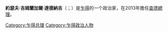 {{noteTA
|G1=地名
|1=zh:乍得;zh-hans:乍得;zh-hant:乍得;zh-cn:乍得;zh-tw:查德;zh-hk:乍得;zh-mo:乍得;
}}
{{Infobox officeholder
|name        = 吉姆蘭加爾·達德納吉
|image       = N J. D. Danadji à N’Djamena, Tchad, 7 août 2016 (cropped).jpg
|order       = [[查德總理|第16任]]
|office      = 查德總理
|president   = [[伊德里斯·德比|伊德里斯·德比]]
|term_start  = 2013年1月21日
|term_end    = 2013年11月21日
|predecessor = [[埃馬紐埃爾·納丁加爾|埃馬紐埃爾·納丁加爾]]
|successor   = [[帕伊米·德貝|帕伊米·德貝]] 
|birth_date  = {{birth date|1954|1|1|df=y}}
|birth_place = {{flag|法屬赤道非洲}}
|death_date  = {{Death date and age|2019|12|31|1954|1|1|df=y}}
|death_place = {{flag|乍得}}[[恩賈梅納|恩賈梅納]]
|party       = [[爱国拯救运动|爱国拯救运动]]
}}
'''約瑟夫·吉姆蘭加爾·達德納吉'''（{{lang-fr|Joseph Djimrangar Dadnadji}}；{{bd|1954年|1月1日|2019年|12月31日|catIdx=Dadnadji, Joseph Djimrangar}}）是[[乍得|乍得]]的一个政治家，在2013年擔任[[查德總理|查德總理]]。

{{DEFAULTSORT:Dadnadji, Joseph Djimrangar}}
[[Category:乍得总理|Category:乍得总理]]
[[Category:乍得政治人物|Category:乍得政治人物]]